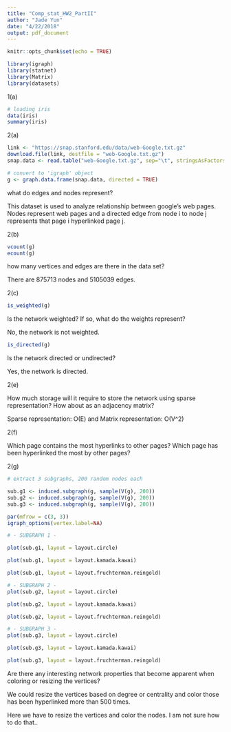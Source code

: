 ```yaml
---
title: "Comp_stat_HW2_PartII"
author: "Jade Yun"
date: "4/22/2018"
output: pdf_document
---
```


```r
knitr::opts_chunk$set(echo = TRUE)

library(igraph)
library(statnet)
library(Matrix)
library(datasets)
```

1(a)

```r
# loading iris 
data(iris)
summary(iris)
```


2(a)
```r
link <- "https://snap.stanford.edu/data/web-Google.txt.gz"
download.file(link, destfile = "web-Google.txt.gz")
snap.data <- read.table("web-Google.txt.gz", sep="\t", stringsAsFactors = FALSE)
```


```r
# convert to 'igraph' object 
g <- graph.data.frame(snap.data, directed = TRUE)
```

what do edges and nodes represent?

This dataset is used to analyze relationship between google's web pages. Nodes represent web pages and a directed edge 
from node i to node j represents that page i hyperlinked page j. 

2(b)

```r
vcount(g)
ecount(g)
```

how many vertices and edges are there in the data set?

There are 875713 nodes and 5105039 edges. 

2(c)

```r
is_weighted(g)
```

Is the network weighted? If so, what do the weights represent?

No, the network is not weighted. 


```r
is_directed(g)
```

Is the network directed or undirected?

Yes, the network is directed. 


2(e)

How much storage will it require to store the network using sparse representation? How about as an adjacency matrix?

Sparse representation: O(E) and Matrix representation: O(V^2)

2(f)

Which page contains the most hyperlinks to other pages? 
Which page has been hyperlinked the most by other pages?

2(g)

```r
# extract 3 subgraphs, 200 random nodes each

sub.g1 <- induced.subgraph(g, sample(V(g), 200))
sub.g2 <- induced.subgraph(g, sample(V(g), 200))
sub.g3 <- induced.subgraph(g, sample(V(g), 200))
```

```r
par(mfrow = c(3, 3))
igraph_options(vertex.label=NA)
```

```r
# - SUBGRAPH 1 - 

plot(sub.g1, layout = layout.circle)
```

```r
plot(sub.g1, layout = layout.kamada.kawai)
```

```r
plot(sub.g1, layout = layout.fruchterman.reingold)
```


```r
# - SUBGRAPH 2 - 
plot(sub.g2, layout = layout.circle)
```

```r
plot(sub.g2, layout = layout.kamada.kawai)
```

```r
plot(sub.g2, layout = layout.fruchterman.reingold)
```

```r
# - SUBGRAPH 3 - 
plot(sub.g3, layout = layout.circle)
```

```r
plot(sub.g3, layout = layout.kamada.kawai)
```

```r
plot(sub.g3, layout = layout.fruchterman.reingold)
```


Are there any interesting network properties that become apparent when coloring or resizing the vertices?

We could resize the vertices based on degree or centrality and color those has been hyperlinked more than 500 times.


Here we have to resize the vertices and color the nodes. I am not sure how to do that..






